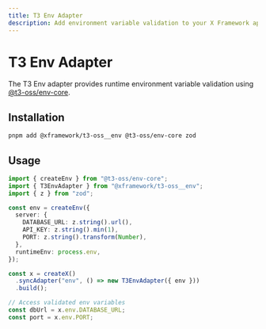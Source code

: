 ```yaml
---
title: T3 Env Adapter
description: Add environment variable validation to your X Framework application
---
```


# T3 Env Adapter

The T3 Env adapter provides runtime environment variable validation using [@t3-oss/env-core](https://github.com/t3-oss/env-core).

## Installation

```bash
pnpm add @xframework/t3-oss__env @t3-oss/env-core zod
```

## Usage

```ts
import { createEnv } from "@t3-oss/env-core";
import { T3EnvAdapter } from "@xframework/t3-oss__env";
import { z } from "zod";

const env = createEnv({
  server: {
    DATABASE_URL: z.string().url(),
    API_KEY: z.string().min(1),
    PORT: z.string().transform(Number),
  },
  runtimeEnv: process.env,
});

const x = createX()
  .syncAdapter("env", () => new T3EnvAdapter({ env }))
  .build();

// Access validated env variables
const dbUrl = x.env.DATABASE_URL;
const port = x.env.PORT;
```
